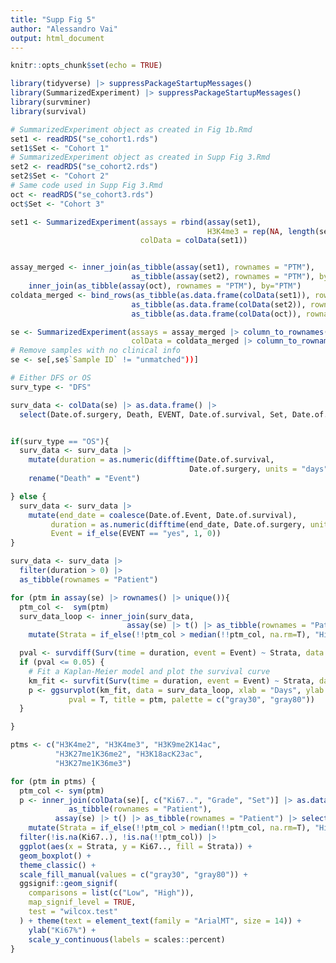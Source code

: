 ```yaml
---
title: "Supp Fig 5"
author: "Alessandro Vai"
output: html_document
---
```


```r
knitr::opts_chunk$set(echo = TRUE)
```

```r
library(tidyverse) |> suppressPackageStartupMessages()
library(SummarizedExperiment) |> suppressPackageStartupMessages()
library(survminer)
library(survival)
```


```r
# SummarizedExperiment object as created in Fig 1b.Rmd
set1 <- readRDS("se_cohort1.rds")
set1$Set <- "Cohort 1"
# SummarizedExperiment object as created in Supp Fig 3.Rmd
set2 <- readRDS("se_cohort2.rds")
set2$Set <- "Cohort 2"
# Same code used in Supp Fig 3.Rmd
oct <- readRDS("se_cohort3.rds")
oct$Set <- "Cohort 3"

set1 <- SummarizedExperiment(assays = rbind(assay(set1),
                                            H3K4me3 = rep(NA, length(set1$Subtype))),
                             colData = colData(set1))


assay_merged <- inner_join(as_tibble(assay(set1), rownames = "PTM"),
                           as_tibble(assay(set2), rownames = "PTM"), by="PTM") |> 
    inner_join(as_tibble(assay(oct), rownames = "PTM"), by="PTM")
coldata_merged <- bind_rows(as_tibble(as.data.frame(colData(set1)), rownames = "SampleName"),
                           as_tibble(as.data.frame(colData(set2)), rownames = "SampleName"),
                           as_tibble(as.data.frame(colData(oct)), rownames = "SampleName"))

se <- SummarizedExperiment(assays = assay_merged |> column_to_rownames("PTM"),
                           colData = coldata_merged |> column_to_rownames("SampleName"))
# Remove samples with no clinical info
se <- se[,se$`Sample ID` != "unmatched"))]
```


```r
# Either DFS or OS
surv_type <- "DFS"

surv_data <- colData(se) |> as.data.frame() |>
  select(Date.of.surgery, Death, EVENT, Date.of.survival, Set, Date.of.Event)


if(surv_type == "OS"){
  surv_data <- surv_data |> 
    mutate(duration = as.numeric(difftime(Date.of.survival,
                                        Date.of.surgery, units = "days"))) |> 
    rename("Death" = "Event")

} else {
  surv_data <- surv_data |>
    mutate(end_date = coalesce(Date.of.Event, Date.of.survival),
         duration = as.numeric(difftime(end_date, Date.of.surgery, units = "days")),
         Event = if_else(EVENT == "yes", 1, 0))
}

surv_data <- surv_data |> 
  filter(duration > 0) |> 
  as_tibble(rownames = "Patient")

for (ptm in assay(se) |> rownames() |> unique()){
  ptm_col <-  sym(ptm)
  surv_data_loop <- inner_join(surv_data,
                          assay(se) |> t() |> as_tibble(rownames = "Patient") |> select(Patient, !!ptm_col), by = "Patient") |> 
    mutate(Strata = if_else(!!ptm_col > median(!!ptm_col, na.rm=T), "High", "Low"), .by =Set) |> as.data.frame()

  pval <- survdiff(Surv(time = duration, event = Event) ~ Strata, data = surv_data_loop)$pvalue
  if (pval <= 0.05) {
    # Fit a Kaplan-Meier model and plot the survival curve
    km_fit <- survfit(Surv(time = duration, event = Event) ~ Strata, data = surv_data_loop)
    p <- ggsurvplot(km_fit, data = surv_data_loop, xlab = "Days", ylab = "Survival Probability",
             pval = T, title = ptm, palette = c("gray30", "gray80"))
  }

}
```

```r
ptms <- c("H3K4me2", "H3K4me3", "H3K9me2K14ac",
          "H3K27me1K36me2", "H3K18acK23ac",
          "H3K27me1K36me3")

for (ptm in ptms) {
  ptm_col <- sym(ptm)
  p <- inner_join(colData(se)[, c("Ki67..", "Grade", "Set")] |> as.data.frame() |>
             as_tibble(rownames = "Patient"),
          assay(se) |> t() |> as_tibble(rownames = "Patient") |> select(Patient, !!ptm_col), by = "Patient") |> 
    mutate(Strata = if_else(!!ptm_col > median(!!ptm_col, na.rm=T), "High", "Low"), .by =Set) |> 
  filter(!is.na(Ki67..), !is.na(!!ptm_col)) |> 
  ggplot(aes(x = Strata, y = Ki67.., fill = Strata)) +
  geom_boxplot() +
  theme_classic() +
  scale_fill_manual(values = c("gray30", "gray80")) +
  ggsignif::geom_signif(
    comparisons = list(c("Low", "High")),
    map_signif_level = TRUE,
    test = "wilcox.test"
  ) + theme(text = element_text(family = "ArialMT", size = 14)) +
    ylab("Ki67%") +
    scale_y_continuous(labels = scales::percent)
}
```


